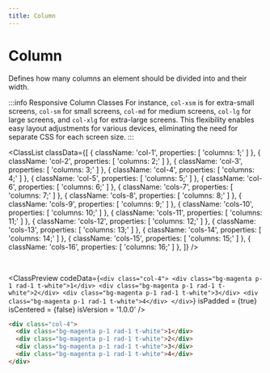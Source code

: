 ```yaml
---
title: Column
---
```



# Column

Defines how many columns an element should be divided into and their width.

:::info Responsive Column Classes
For instance, `col-xsm` is for extra-small screens, `col-sm` for small screens, `col-md` for medium screens, `col-lg` for large screens, and `col-xlg` for extra-large screens. This flexibility enables easy layout adjustments for various devices, eliminating the need for separate CSS for each screen size.
:::

<ClassList
  classData={[
    {
      className: 'col-1',
      properties: [
        'columns: 1;'
      ]
    },
    {
      className: 'col-2',
      properties: [
        'columns: 2;'
      ]
    },
    {
      className: 'col-3',
      properties: [
        'columns: 3;'
      ]
    },
    {
      className: 'col-4',
      properties: [
        'columns: 4;'
      ]
    },
    {
      className: 'col-5',
      properties: [
        'columns: 5;'
      ]
    },
    {
      className: 'col-6',
      properties: [
        'columns: 6;'
      ]
    },
    {
      className: 'cols-7',
      properties: [
        'columns: 7;'
      ]
    },
    {
      className: 'cols-8',
      properties: [
        'columns: 8;'
      ]
    },
    {
      className: 'cols-9',
      properties: [
        'columns: 9;'
      ]
    },
    {
      className: 'cols-10',
      properties: [
        'columns: 10;'
      ]
    },
    {
      className: 'cols-11',
      properties: [
        'columns: 11;'
      ]
    },
    {
      className: 'cols-12',
      properties: [
        'columns: 12;'
      ]
    },
    {
      className: 'cols-13',
      properties: [
        'columns: 13;'
      ]
    },
    {
      className: 'cols-14',
      properties: [
        'columns: 14;'
      ]
    },
    {
      className: 'cols-15',
      properties: [
        'columns: 15;'
      ]
    },
    {
      className: 'cols-16',
      properties: [
        'columns: 16;'
      ]
    },
  ]}
/>

<br />

<ClassPreview
  codeData={`
    <div class="col-4">
      <div class="bg-magenta p-1 rad-1 t-white">1</div>
      <div class="bg-magenta p-1 rad-1 t-white">2</div>
      <div class="bg-magenta p-1 rad-1 t-white">3</div>
      <div class="bg-magenta p-1 rad-1 t-white">4</div>
    </div>
  `}
  isPadded = {true}
  isCentered = {false}
  isVersion = '1.0.0'
/>

```html
<div class="col-4">
  <div class="bg-magenta p-1 rad-1 t-white">1</div>
  <div class="bg-magenta p-1 rad-1 t-white">2</div>
  <div class="bg-magenta p-1 rad-1 t-white">3</div>
  <div class="bg-magenta p-1 rad-1 t-white">4</div>
</div>
```